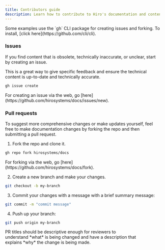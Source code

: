 ```yaml
---
title: Contributors guide
description: Learn how to contribute to Hiro's documentation and content.
---
```



<Callout title="Optional installation" type="warn">
Some examples use the `gh` CLI package for creating issues and forking. To install, [click here](https://github.com/cli/cli).
</Callout>

### Issues

If you find content that is obsolete, technically inaccurate, or unclear, start by creating an issue.

This is a great way to give specific feedback and ensure the technical content is up-to-date and technically accurate.

```bash title="Terminal"
gh issue create
```

<Callout>
For creating an issue via the web, go [here](https://github.com/hirosystems/docs/issues/new).
</Callout>

### Pull requests

To suggest more comprehensive changes or make updates yourself, feel free to make documentation changes by forking the repo and then submitting a pull request.

1. Fork the repo and clone it.

```bash title="Terminal"
gh repo fork hirosystems/docs
```

<Callout>
For forking via the web, go [here](https://github.com/hirosystems/docs/fork).
</Callout>


2. Create a new branch and make your changes.

```bash title="Terminal"
git checkout -b my-branch
```

3. Commit your changes with a message with a brief summary message:

```bash title="Terminal"
git commit -m "commit message"
```

4. Push up your branch:

```bash title="Terminal"
git push origin my-branch
```

<Callout title="Note">
PR titles should be descriptive enough for reviewers to understand *what* is being changed and have a description that explains *why* the change is being made.
</Callout>
